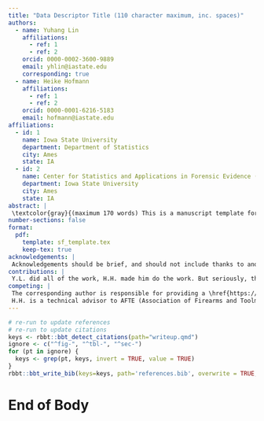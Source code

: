 ```yaml
---
title: "Data Descriptor Title (110 character maximum, inc. spaces)"
authors: 
  - name: Yuhang Lin
    affiliations:
      - ref: 1
      - ref: 2
    orcid: 0000-0002-3600-9889
    email: yhlin@iastate.edu
    corresponding: true
  - name: Heike Hofmann
    affiliations:
      - ref: 1
      - ref: 2
    orcid: 0000-0001-6216-5183
    email: hofmann@iastate.edu
affiliations: 
  - id: 1
    name: Iowa State University
    department: Department of Statistics
    city: Ames
    state: IA
  - id: 2
    name: Center for Statistics and Applications in Forensic Evidence (CSAFE)
    department: Iowa State University
    city: Ames
    state: IA
abstract: |
 \textcolor{gray}{(maximum 170 words) This is a manuscript template for Data Descriptor submissions to \emph{Scientific Data} (\href{http://www.nature.com/scientificdata}{http://www.nature.com/scientificdata}). The abstract must be no longer than 170 words, and should succinctly describe the study, the assay(s) performed, the resulting data, and the reuse potential, but should not make any claims regarding new scientific findings. No references are allowed in this section.}
number-sections: false
format:
  pdf:
    template: sf_template.tex
    keep-tex: true
acknowledgements: |
 Acknowledgements should be brief, and should not include thanks to anonymous referees and editors, or effusive comments. Grant or contribution numbers may be acknowledged.
contributions: |
 Y.L. did all of the work, H.H. made him do the work. But seriously, this paper is the one where we need to cite everybody: Eden Amin, Curtis Mosher, Jeff Salyards.
competing: |
 The corresponding author is responsible for providing a \href{https://www.nature.com/sdata/policies/editorial-and-publishing-policies#competing}{competing interests statement} on behalf of all authors of the paper. This statement must be included in the submitted article file.
 H.H. is a technical advisor to AFTE (Association of Firearms and Toolmarks Examiners), fellow of the ASA (American Statistical Association), and committee member of the ASA Forensic Science Committee. H.H. has testified as court witness on behalf of judge April Neubauer, NY State Supreme Court Criminal Term in New York City. 
---
```




```r
# re-run to update references
# re-run to update citations
keys <- rbbt::bbt_detect_citations(path="writeup.qmd")
ignore <- c("^fig-", "^tbl-", "^sec-")
for (pt in ignore) {
  keys <- grep(pt, keys, invert = TRUE, value = TRUE)
}
rbbt::bbt_write_bib(keys=keys, path='references.bib', overwrite = TRUE, library_id=rbbt::bbt_library_id('CSAFE'), translator = "bibtex")
```



\noindent \textcolor{gray}{Please note: Abbreviations should be introduced at the first mention in the main text – no abbreviations lists or tables should be included. Structure of the main text is provided below.}



\section*{Background \& Summary}

\textcolor{gray}{(unlimited length) An overview of the study design, the assay(s) performed, and the created data, including any background information needed to put this study in the context of previous work and the literature. The section should also briefly outline the broader goals that motivated the creation of this dataset and the potential reuse value. We also encourage authors to include a figure that provides a schematic overview of the study and assay(s) design. The Background \& Summary should not include subheadings. This section and the other main body sections of the manuscript should include citations to the literature as needed.}



\section*{Methods}

\begin{itemize}
  \item
  any steps or procedures used in producing the data, experimental design: README for \href{https://github.com/heike/Wirecuts}{heike/Wirecuts}
  
  \item
  Transparent Methods Checklist
  \begin{itemize}
    \item
    Materials \& reagents:
    Identify commercial suppliers of reagents, instrumentation or kits, when the source is critical to the outcome of the experiments.
    Declare any restrictions on the availability of unique materials (more information here).
    Provide catalogue or clone numbers for all antibodies (if available). For primary antibodies, provide proof of validation for the relevant species and applications.
    
    \item
    Exclusion criteria: If any data or samples were excluded, explain the exclusion criteria and state in the methods whether the criteria were established before the study was conducted.
    
    \item
    Randomization \& blinding: For any studies that involve assigning samples, animals or participants into different groups:
    State clearly whether randomization methods were used. If randomization was not employed, this should be clearly stated.
    State clearly whether blinding was employed during data collection. If blinding was not employed, this should be clearly stated.
    
    \item
    Animal \& human studies (full journal policies here):
    Experiments involving human participants must identify the committee approving the experiments, and include a statement confirming that informed consent was obtained from all participants.
    Studies employing nonhuman animals should ensure that methods descriptions comply with the ARRIVE checklist.
    
    \item
    Cell lines:
    For each eukaryotic cell line used, state the source and whether the cell line has been authenticated or otherwise tested for integrity.
    If any commonly misidentified cell lines were used (see ICLAC or NCBI Biosample), justify their use.
    Report whether the cell lines were tested for mycoplasma contamination.
    
    \item
    Chemistry \& materials science: Manuscripts describing chemical syntheses, or characterizing new chemicals or materials should refer to the guidance at Nature Chemistry.
    
    \end{itemize}
    
\end{itemize}

\textcolor{gray}{(unlimited length) The Methods should include detailed text describing any steps or procedures used in producing the data, including full descriptions of the experimental design, data acquisition assays, and any computational processing (e.g. normalization, image feature extraction). See the detailed section in our submission guidelines for advice on writing a transparent and reproducible methods section. Related methods should be grouped under corresponding subheadings where possible, and methods should be described in enough detail to allow other researchers to interpret and repeat, if required, the full study. Specific data outputs should be explicitly referenced via data citation (see Data Records and Citing Data, below).}

\textcolor{gray}{Authors should cite previous descriptions of the methods under use, but ideally the method descriptions should be complete enough for others to understand and reproduce the methods and processing steps without referring to associated publications. There is no limit to the length of the Methods section. Subheadings should not be numbered.}

\textcolor{gray}{Authors should review the transparent methods checklist below, and ensure that their manuscript complies with any relevant points. Authors are also encouraged to search FAIRsharing.org for community reporting standards that may be relevant to their specific data-type.}



<!-- \subsection*{Subsection} -->

<!-- Example text under a subsection. Bulleted lists may be used where appropriate, e.g. -->

<!-- \begin{itemize} -->
<!-- \item First item -->
<!-- \item Second item -->
<!-- \end{itemize} -->

<!-- \subsubsection*{Third-level section} -->

<!-- Topical subheadings are allowed. -->



\section*{Data Records}

\begin{itemize}
  \item
  \href{https://iastate.figshare.com/}{ISU DataShare}
\end{itemize}

\textcolor{gray}{(unlimited length) The Data Records section should be used to explain each data record associated with this work, including the repository where this information is stored, and to provide an overview of the data files and their formats. Each external data record should be cited numerically in the text of this section, for example \cite{Hao:gidmaps:2014}, and included in the main reference list as described below. A data citation should also be placed in the subsection of the Methods containing the data-collection or analytical procedure(s) used to derive the corresponding record. Providing a direct link to the dataset may also be helpful to readers (\hyperlink{https://doi.org/10.6084/m9.figshare.853801}{https://doi.org/10.6084/m9.figshare.853801}).}

\textcolor{gray}{Tables should be used to support the data records, and should clearly indicate the samples and subjects (study inputs), their provenance, and the experimental manipulations performed on each (please see 'Tables' below). They should also specify the data output resulting from each data-collection or analytical step, should these form part of the archived record.}



\section*{Technical Validation}

\begin{itemize}
  \item
  Measurement of data quality?
  
  \begin{itemize}
    \item
    Numeric measurements / tests: ?
    
    \item
    Visualizations: ?
    
    \item
    Check with existing data: ?
    
    \item
    Questionable / slur procedures:
      
      \begin{itemize}
      \item
      \href{https://www.nature.com/articles/s41597-024-03341-w?_gl=1*5ya8g2*_up*MQ..&gclid=EAIaIQobChMInOXO84DVhgMViewWBR3vWQJAEAAYASAAEgJICfD_BwE#Sec28}{AidData’s Geospatial Global Chinese Development Finance Dataset}: \textcolor{gray}{Second, all data collected is reviewed by at least two individuals. Although this is not a double-blind review procedure, the use of satellite imagery to verify project locations results in far less uncertainty when compared to previous approaches to geocoding where locations were selected entirely based on text descriptions.}
      
      \item
      \href{https://www.nature.com/articles/s41597-024-03021-9?_gl=1*1u1zppx*_up*MQ..&gclid=EAIaIQobChMInOXO84DVhgMViewWBR3vWQJAEAAYASAAEgJICfD_BwE#Sec9}{A large open access dataset of brain metastasis 3D segmentations on MRI with clinical and imaging information}: \textcolor{gray}{A medical student (D.R.) double checked and adjusted the revised NIfTI segmentation masks and manually counted the number of lesions with contrast-enhancement, necrosis, and peritumoral edema for each patient.}
      
      \item
      \href{https://www.nature.com/articles/s41597-024-03445-3?_gl=1*1ikco52*_up*MQ..&gclid=EAIaIQobChMInOXO84DVhgMViewWBR3vWQJAEAAYASAAEgJICfD_BwE#Sec11}{Time series of freshwater macroinvertebrate abundances and site characteristics of European streams and rivers}: \textcolor{gray}{Technical validation of the TREAM dataset was achieved through exclusion of time series data that did not match our inclusion criteria and data standardisation steps (outlined in Methods above). Any noted issues that did not adhere to the outlined standardisation within the datasets from the 41 independent projects included in this dataset were checked with data providers and corrected or removed when standardisation was not achievable (e.g., when collection methods changed over the course of the time series).}
      
      \item
      \href{https://www.nature.com/articles/s41597-023-02684-0?_gl=1*1t69zgo*_up*MQ..&gclid=EAIaIQobChMInOXO84DVhgMViewWBR3vWQJAEAAYASAAEgJICfD_BwE#Sec12}{3D surgical instrument collection for computer vision and extended reality}: \textcolor{gray}{The main issue...Since we store our models in a standard format (STL), they are compatible with a large variety of visualisation and processing software.}
      
      \item
      \href{https://www.nature.com/articles/s41597-024-03396-9?_gl=1*1ikco52*_up*MQ..&gclid=EAIaIQobChMInOXO84DVhgMViewWBR3vWQJAEAAYASAAEgJICfD_BwE#Sec4}{Three-dimensional reconstruction of high latitude bamboo coral via X-ray microfocus Computed Tomography
}: \textcolor{gray}{Regular quality assurance inspections are carried out on the µ-CT scanner to verify its metrological and geometrical (alignments) accuracy for conducting the scans. The geometry of source to object and source to detector distances are verified whenever there is any significant physical interaction with the source such as re-alignment, change of filament, or source anode change. This calibration process involves scanning a specially designed phantom known as an ‘hourglass’36, which consists of three pairs of high-sphericity spheres. The sphere sizes are as follows: two spheres with a diameter of 3.000 mm, two spheres with a diameter of 6.000 mm, and two spheres with a diameter of 9.525 mm, and each sphere is kept in contact with its size-counterpart. By using this phantom, it becomes possible to accurately determine a known distance, specifically the centre-to-centre distance of the spheres, in a threshold-independent manner. If the measured distance deviates beyond the acceptable limits of metrological accuracy, the system’s calibration parameters are adjusted to ensure agreement between the measured distance and the actual distance.}
      
      \end{itemize}
      
    \end{itemize}
  
\end{itemize}

\textcolor{gray}{(unlimited length) This section presents any experiments or analyses that are needed to support the technical quality of the dataset. This section may be supported by figures and tables, as needed. This is a required section; authors must present information justifying the reliability of their data.}



\section*{Usage Notes}

\begin{itemize}
  \item
  software packages that are suitable for analysing the assay data files:
  \begin{itemize}
    \item
      \texttt{CRAN} \texttt{R} package: \texttt{x3ptools}
      
    \item
      \texttt{Github} \texttt{R} package: \texttt{wire}
    
    \item
      \texttt{GitHub} \texttt{R} shiny app: \texttt{wireShiny}
  \end{itemize}
  
  \item
  suggested downstream processing steps: scaling resolution by \texttt{x3p\_scale\_unit}?
  
  \item
  tips for integrating or comparing the data records with other datasets: comparing with sheet datasets (if in another data descriptor)?
  
  \item
  data-processing workflows: automatic / manual pipeline?
\end{itemize}

\textcolor{gray}{(unlimited length) The Usage Notes should contain brief instructions to assist other researchers with reuse of the data. This may include discussion of software packages that are suitable for analysing the assay data files, suggested downstream processing steps (e.g. normalization, etc.), or tips for integrating or comparing the data records with other datasets. Authors are encouraged to provide code, programs or data-processing workflows if they may help others understand or use the data. Please see our code availability policy for advice on supplying custom code alongside Data Descriptor manuscripts.}

\textcolor{gray}{For studies involving privacy or safety controls on public access to the data, this section should describe in detail these controls, including how authors can apply to access the data, what criteria will be used to determine who may access the data, and any limitations on data use.} 



\section*{Code availability}

\textcolor{gray}{For all studies using custom code in the generation or processing of datasets, a statement must be included under the heading "Code availability", indicating whether and how the code can be accessed, including any restrictions to access. This section should also include information on the versions of any software used, if relevant, and any specific variables or parameters used to generate, test, or process the current dataset.}



# End of Body
\textcolor{red}{Note that the bibliography style and the name of the bib-file are hard coded in the template file right now.}
